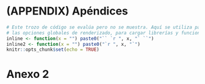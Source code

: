 # (APPENDIX) Apéndices {-} 


```r
# Este trozo de código se evalúa pero no se muestra. Aquí se utiliza para establecer
# las opciones globales de renderizado, para cargar librerías y funciones.
inline <- function(x = "") paste0("`` `r ", x, "` ``")
inline2 <- function(x = "") paste0("`r ", x, "`")
knitr::opts_chunk$set(echo = TRUE)
```

Anexo 2 {#rmarkdown}
==========

